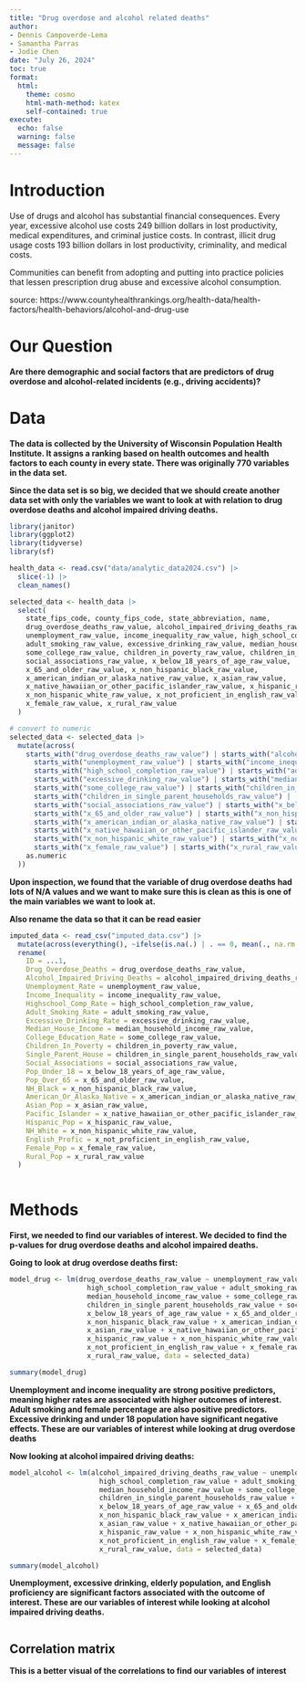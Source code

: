 ```yaml
---
title: "Drug overdose and alcohol related deaths"
author: 
- Dennis Campoverde-Lema
- Samantha Parras 
- Jodie Chen 
date: "July 26, 2024"
toc: true
format:
  html:
    theme: cosmo
    html-math-method: katex
    self-contained: true
execute:
  echo: false
  warning: false
  message: false
---
```


# Introduction

Use of drugs and alcohol has substantial financial consequences. Every year, excessive alcohol use costs 249 billion dollars in lost productivity, medical expenditures, and criminal justice costs. In contrast, illicit drug usage costs 193 billion dollars in lost productivity, criminality, and medical costs.

Communities can benefit from adopting and putting into practice policies that lessen prescription drug abuse and excessive alcohol consumption.

source: https://www.countyhealthrankings.org/health-data/health-factors/health-behaviors/alcohol-and-drug-use


# Our Question

**Are there demographic and social factors that are predictors of drug overdose and alcohol-related incidents (e.g., driving accidents)?**

# Data

**The data is collected by the University of Wisconsin Population Health Institute. It assigns a ranking based on health outcomes and health factors to each county in every state. There was originally 770 variables in the data set.**

**Since the data set is so big, we decided that we should create another data set with only the variables we want to look at with relation to drug overdose deaths and alcohol impaired driving deaths.** 

```r
library(janitor)
library(ggplot2)
library(tidyverse)
library(sf)

```


```r
health_data <- read.csv("data/analytic_data2024.csv") |>   
  slice(-1) |> 
  clean_names()

selected_data <- health_data |>  
  select(
    state_fips_code, county_fips_code, state_abbreviation, name,
    drug_overdose_deaths_raw_value, alcohol_impaired_driving_deaths_raw_value,
    unemployment_raw_value, income_inequality_raw_value, high_school_completion_raw_value, 
    adult_smoking_raw_value, excessive_drinking_raw_value, median_household_income_raw_value,
    some_college_raw_value, children_in_poverty_raw_value, children_in_single_parent_households_raw_value,
    social_associations_raw_value, x_below_18_years_of_age_raw_value, 
    x_65_and_older_raw_value, x_non_hispanic_black_raw_value, 
    x_american_indian_or_alaska_native_raw_value, x_asian_raw_value, 
    x_native_hawaiian_or_other_pacific_islander_raw_value, x_hispanic_raw_value, 
    x_non_hispanic_white_raw_value, x_not_proficient_in_english_raw_value, 
    x_female_raw_value, x_rural_raw_value
  )

# convert to numeric 
selected_data <- selected_data |> 
  mutate(across(
    starts_with("drug_overdose_deaths_raw_value") | starts_with("alcohol_impaired_driving_deaths_raw_value") |
      starts_with("unemployment_raw_value") | starts_with("income_inequality_raw_value") | 
      starts_with("high_school_completion_raw_value") | starts_with("adult_smoking_raw_value") |
      starts_with("excessive_drinking_raw_value") | starts_with("median_household_income_raw_value") |
      starts_with("some_college_raw_value") | starts_with("children_in_poverty_raw_value") | 
      starts_with("children_in_single_parent_households_raw_value") | 
      starts_with("social_associations_raw_value") | starts_with("x_below_18_years_of_age_raw_value") | 
      starts_with("x_65_and_older_raw_value") | starts_with("x_non_hispanic_black_raw_value") | 
      starts_with("x_american_indian_or_alaska_native_raw_value") | starts_with("x_asian_raw_value") | 
      starts_with("x_native_hawaiian_or_other_pacific_islander_raw_value") | starts_with("x_hispanic_raw_value") | 
      starts_with("x_non_hispanic_white_raw_value") | starts_with("x_not_proficient_in_english_raw_value") | 
      starts_with("x_female_raw_value") | starts_with("x_rural_raw_value"),
    as.numeric
  ))


```
 
**Upon inspection, we found that the variable of drug overdose deaths had lots of N/A values and we want to make sure this is clean as this is one of the main variables we want to look at. ** 

**Also rename the data so that it can be read easier**

```r
imputed_data <- read_csv("imputed_data.csv") |> 
  mutate(across(everything(), ~ifelse(is.na(.) | . == 0, mean(., na.rm = TRUE), .))) |> 
  rename(
    ID = ...1,
    Drug_Overdose_Deaths = drug_overdose_deaths_raw_value,
    Alcohol_Impaired_Driving_Deaths = alcohol_impaired_driving_deaths_raw_value,
    Unemployment_Rate = unemployment_raw_value,
    Income_Inequality = income_inequality_raw_value,
    Highschool_Comp_Rate = high_school_completion_raw_value,
    Adult_Smoking_Rate = adult_smoking_raw_value,
    Excessive_Drinking_Rate = excessive_drinking_raw_value,
    Median_House_Income = median_household_income_raw_value,
    College_Education_Rate = some_college_raw_value,
    Children_In_Poverty = children_in_poverty_raw_value,
    Single_Parent_House = children_in_single_parent_households_raw_value,
    Social_Associations = social_associations_raw_value,
    Pop_Under_18 = x_below_18_years_of_age_raw_value,
    Pop_Over_65 = x_65_and_older_raw_value,
    NH_Black = x_non_hispanic_black_raw_value,
    American_Or_Alaska_Native = x_american_indian_or_alaska_native_raw_value,
    Asian_Pop = x_asian_raw_value,
    Pacific_Islander = x_native_hawaiian_or_other_pacific_islander_raw_value,
    Hispanic_Pop = x_hispanic_raw_value,
    NH_White = x_non_hispanic_white_raw_value,
    English_Profic = x_not_proficient_in_english_raw_value,
    Female_Pop = x_female_raw_value,
    Rural_Pop = x_rural_raw_value
  )
 
```

# Methods

**First, we needed to find our variables of interest. We decided to find the p-values for drug overdose deaths and alcohol impaired deaths.**

**Going to look at drug overdose deaths first:** 

```r

model_drug <- lm(drug_overdose_deaths_raw_value ~ unemployment_raw_value + income_inequality_raw_value + 
                   high_school_completion_raw_value + adult_smoking_raw_value + excessive_drinking_raw_value + 
                   median_household_income_raw_value + some_college_raw_value + children_in_poverty_raw_value + 
                   children_in_single_parent_households_raw_value + social_associations_raw_value + 
                   x_below_18_years_of_age_raw_value + x_65_and_older_raw_value + 
                   x_non_hispanic_black_raw_value + x_american_indian_or_alaska_native_raw_value + 
                   x_asian_raw_value + x_native_hawaiian_or_other_pacific_islander_raw_value + 
                   x_hispanic_raw_value + x_non_hispanic_white_raw_value + 
                   x_not_proficient_in_english_raw_value + x_female_raw_value + 
                   x_rural_raw_value, data = selected_data)

summary(model_drug)


```
**Unemployment and income inequality are strong positive predictors, meaning higher rates are associated with higher outcomes of interest. Adult smoking and female percentage are also positive predictors. Excessive drinking and under 18 population have significant negative effects. These are our variables of interest while looking at drug overdose deaths **

**Now looking at alcohol impaired driving deaths:** 

```r
model_alcohol <- lm(alcohol_impaired_driving_deaths_raw_value ~ unemployment_raw_value + income_inequality_raw_value + 
                      high_school_completion_raw_value + adult_smoking_raw_value + excessive_drinking_raw_value + 
                      median_household_income_raw_value + some_college_raw_value + children_in_poverty_raw_value + 
                      children_in_single_parent_households_raw_value + social_associations_raw_value + 
                      x_below_18_years_of_age_raw_value + x_65_and_older_raw_value + 
                      x_non_hispanic_black_raw_value + x_american_indian_or_alaska_native_raw_value + 
                      x_asian_raw_value + x_native_hawaiian_or_other_pacific_islander_raw_value + 
                      x_hispanic_raw_value + x_non_hispanic_white_raw_value + 
                      x_not_proficient_in_english_raw_value + x_female_raw_value + 
                      x_rural_raw_value, data = selected_data)

summary(model_alcohol)

```

**Unemployment, excessive drinking, elderly population, and English proficiency are significant factors associated with the outcome of interest. These are our variables of interest while looking at alcohol impaired driving deaths.**  

```r


```

## Correlation matrix 

**This is a better visual of the correlations to find our variables of interest** 

```r


```

